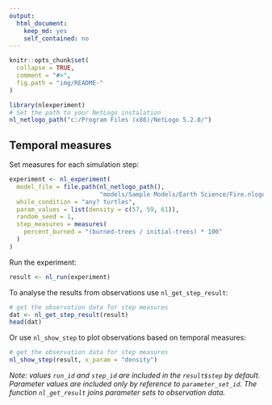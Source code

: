 ```yaml
---
output: 
  html_document: 
    keep_md: yes
    self_contained: no
---
```


```r
knitr::opts_chunk$set(
  collapse = TRUE,
  comment = "#>",
  fig.path = "img/README-"
)
```


```r
library(nlexperiment)
# Set the path to your NetLogo instalation
nl_netlogo_path("c:/Program Files (x86)/NetLogo 5.2.0/") 
```


## Temporal measures
Set measures for each simulation step:
```r
experiment <- nl_experiment(
  model_file = file.path(nl_netlogo_path(), 
                         "models/Sample Models/Earth Science/Fire.nlogo"), 
  while_condition = "any? turtles",
  param_values = list(density = c(57, 59, 61)),
  random_seed = 1,
  step_measures = measures(
    percent_burned = "(burned-trees / initial-trees) * 100"
  )
)
```

Run the experiment:
```r
result <- nl_run(experiment)
```

To analyse the results from observations 
use `nl_get_step_result`:

```r
# get the observation data for step measures
dat <- nl_get_step_result(result)
head(dat)
```

Or use `nl_show_step` to plot 
observations based on temporal measures:

```r
# get the observation data for step measures
nl_show_step(result, x_param = "density")
```



*Note: values `run_id` and `step_id` are included in the `result$step` by default.
Parameter values are included only by reference to `parameter_set_id`. The 
function `nl_get_result` joins parameter sets to observation data.*


